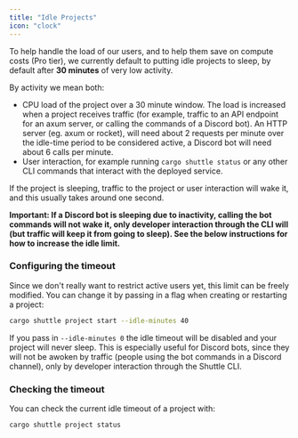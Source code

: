 ```yaml
---
title: "Idle Projects"
icon: "clock"
---
```


To help handle the load of our users, and to help them save on compute costs (Pro tier),
we currently default to putting idle projects to sleep, by default after **30 minutes** of very low activity.

By activity we mean both:

- CPU load of the project over a 30 minute window. The load is
increased when a project receives traffic (for example, traffic to an
API endpoint for an axum server, or calling the commands of a Discord bot).
An HTTP server (eg. axum or rocket), will need about 2 requests per minute over the idle-time period to be considered
active, a Discord bot will need about 6 calls per minute.
- User interaction, for example running `cargo shuttle status` or any other CLI commands that interact with the deployed service.

If the project is sleeping, traffic to the project or user 
interaction will wake it, and this usually takes around one
second. 

**Important: If a Discord bot is sleeping due to 
inactivity, calling the bot commands will not wake it, only developer 
interaction through the CLI will (but traffic will keep it from going to
 sleep). See the below instructions for how to increase the idle limit.**

### Configuring the timeout

Since we don't really want to restrict active users yet, this limit 
can be freely modified. You can change it by passing in a flag when 
creating or restarting a project:

```bash
cargo shuttle project start --idle-minutes 40
```

If you pass in `--idle-minutes 0`
the idle timeout will be disabled and your project will never sleep. 
This is especially useful for Discord bots, since they will not be 
awoken by traffic (people using the bot commands in a Discord channel), 
only by developer interaction through the Shuttle CLI.

### Checking the timeout

You can check the current idle timeout of a project with:

```bash
cargo shuttle project status
```
